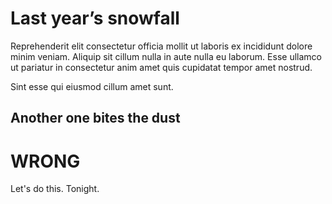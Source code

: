 # Last year’s snowfall

Reprehenderit elit consectetur officia mollit ut laboris ex incididunt dolore minim veniam. Aliquip sit cillum nulla in aute
nulla eu laborum. Esse ullamco ut pariatur in consectetur anim amet quis cupidatat tempor amet nostrud.

Sint esse qui eiusmod cillum amet sunt.

## Another one bites the dust

# WRONG

Let's do this. Tonight.
